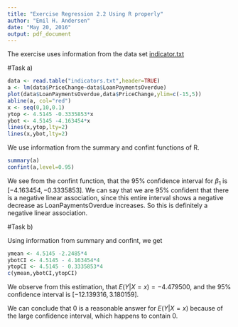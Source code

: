 ---
title: "Exercise Regression 2.2 Using R properly"
author: "Emil H. Andersen"
date: "May 20, 2016"
output: pdf_document
---

The exercise uses information from the data set [indicator.txt](http://www.stat.tamu.edu/~sheather/book/docs/datasets/indicators.txt)

#Task a)

```{r}
data <- read.table("indicators.txt",header=TRUE)
a <- lm(data$PriceChange~data$LoanPaymentsOverdue)
plot(data$LoanPaymentsOverdue,data$PriceChange,ylim=c(-15,5))
abline(a, col="red")
x <- seq(0,10,0.1)
ytop <- 4.5145 -0.3335853*x
ybot <- 4.5145 -4.163454*x
lines(x,ytop,lty=2)
lines(x,ybot,lty=2)
```

We use information from the summary and confint functions of R.

```{r}
summary(a)
confint(a,level=0.95)
```

We see from the confint function, that the $95 \%$ confidence interval for $\beta_1$ is $[-4.163454,-0.3335853]$. We can say that we are $95 \%$ confident that there is a negative linear association, since this entire interval shows a negative decrease as LoanPaymentsOverdue increases. So this is definitely a negative linear association.

#Task b)

Using information from summary and confint, we get

```{r}
ymean <- 4.5145 -2.2485*4
ybotCI <- 4.5145 - 4.163454*4
ytopCI <- 4.5145 - 0.3335853*4
c(ymean,ybotCI,ytopCI)
```

We observe from this estimation, that $E(Y|X=x) = -4.479500$, and the $95 \%$ confidence interval is $[-12.139316,3.180159]$.

We can conclude that $0$ is a reasonable answer for $E(Y|X=x)$ because of the large confidence interval, which happens to contain $0$.
